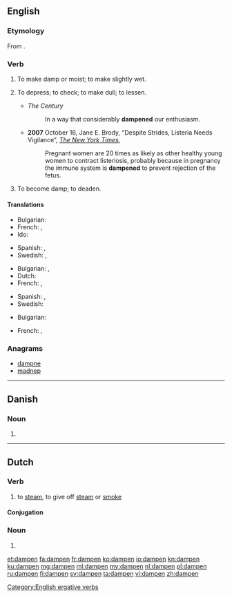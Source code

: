 ==English==

===Etymology===
From {{suffix|damp|en}}.

===Verb===
{{en-verb}}

# {{context|transitive|lang=en}} To make damp or moist; to make slightly wet.
# {{context|transitive|lang=en}} To depress; to check; to make dull; to lessen.
#* ''The Century''
#*: In a way that considerably '''dampened''' our enthusiasm.
#* '''2007''' October 16, Jane E. Brody, “Despite Strides, Listeria Needs Vigilance”, ''[[w:The New York Times|The New York Times]]'',
#*: Pregnant women are 20 times as likely as other healthy young women to contract listeriosis, probably because in pregnancy the immune system is '''dampened''' to prevent rejection of the fetus.
# {{context|intransitive|lang=en}} To become damp; to deaden.

====Translations====
{{trans-top|make damp}}
* Bulgarian: {{t+|bg|навлажнявам}}
* French: {{t+|fr|humecter}}, {{t+|fr|humidifier}}
* Ido: {{t+|io|humideskar}}
{{trans-mid}}
* Spanish: {{t+|es|humedecer}}, {{t+|es|humectar}}
* Swedish: {{t+|sv|fukta}}, {{t+|sv|väta}}
{{trans-bottom}}
{{trans-top|depress, lessen}}
* Bulgarian: {{t+|bg|обезсърчавам}}, {{t+|bg|угнетявам}}
* Dutch: {{t+|nl|bedrukken}}
* French: {{t+|fr|déprécier}}, {{t+|fr|rabaisser}}
{{trans-mid}}
* Spanish: {{t|es|deprimir}}, {{t+|es|reducir}}
* Swedish: {{t+|sv|dämpa}}
{{trans-bottom}}
{{trans-top|become damp, to deaden}}
* Bulgarian: {{t|bg|навлажнявам се}}
{{trans-mid}}
* French: {{t|fr|s'humidifier}}, {{t|fr|s'humecter}}
{{trans-bottom}}

===Anagrams===
* [[dampne#English|dampne]]
* [[madnep#English|madnep]]

[[Category:English ergative verbs]]

----

==Danish==

===Noun===
{{head|da|noun form|g=c}}

# {{singular definite of|damp|lang=da}}

----

==Dutch==

===Verb===
{{nl-verb|dampte|gedampt}}

# to [[steam]], to give off [[steam]] or [[smoke]]

====Conjugation====
{{nl-conj-wk|damp}}

===Noun===
{{head|nl}}

# {{nl-noun form of|pl|damp}}

[[et:dampen]]
[[fa:dampen]]
[[fr:dampen]]
[[ko:dampen]]
[[io:dampen]]
[[kn:dampen]]
[[ku:dampen]]
[[mg:dampen]]
[[ml:dampen]]
[[my:dampen]]
[[nl:dampen]]
[[pl:dampen]]
[[ru:dampen]]
[[fi:dampen]]
[[sv:dampen]]
[[ta:dampen]]
[[vi:dampen]]
[[zh:dampen]]
